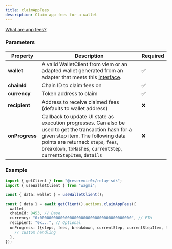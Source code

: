 ```yaml
---
title: claimAppFees
description: Claim app fees for a wallet
---
```


[What are app fees?](/how-it-works/fees#what-are-app-fees)

### Parameters

| Property      | Description                                                                 | Required |
|---------------|-----------------------------------------------------------------------------|----------|
| **wallet**    | A valid WalletClient from viem or an adapted wallet generated from an adapter that meets this [interface](https://github.com/reservoirprotocol/relay-sdk/blob/main/packages/sdk/src/types/AdaptedWallet.ts).          | ✅       |
| **chainId**   | Chain ID to claim fees on                                                   | ✅       |
| **currency**  | Token address to claim                                     | ✅       |
| **recipient** | Address to receive claimed fees (defaults to wallet address)     | ❌       |
| **onProgress**| Callback to update UI state as execution progresses. Can also be used to get the transaction hash for a given step item. The following data points are returned: `steps`, `fees`, `breakdown`, `txHashes`, `currentStep`, `currentStepItem`, `details`                    | ❌       |

### Example

```typescript
import { getClient } from "@reservoir0x/relay-sdk";
import { useWalletClient } from "wagmi";

const { data: wallet } = useWalletClient();

const { data } = await getClient().actions.claimAppFees({
  wallet,
  chainId: 8453, // Base
  currency: "0x0000000000000000000000000000000000000000", // ETH
  recipient: "0x...", // Optional
  onProgress: ({steps, fees, breakdown, currentStep, currentStepItem, txHashes, details}) => {
    // custom handling
  },
});
```

